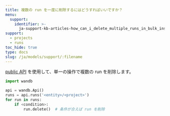 ```yaml
---
title: 複数の run を一度に削除するにはどうすればいいですか？
menu:
  support:
    identifier: >-
      ja-support-kb-articles-how_can_i_delete_multiple_runs_in_bulk_instead_of_one_at_a_time
support:
  - projects
  - runs
toc_hide: true
type: docs
slug: /ja/models/support/:filename
---
```

[public API](/ja/models/ref/python/public-api/api) を使用して、単一の操作で複数の run を削除します。

```python
import wandb

api = wandb.Api()
runs = api.runs('<entity>/<project>')
for run in runs:
    if <condition>:
        run.delete()  # 条件が合えば run を削除
```